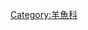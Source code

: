 {{noteTA
|1=zh-hk:粗唇副緋鯉; zh-cn:二带副绯鲤;zh-tw:粗唇海緋鯉;
|2=zh-hk:副緋鯉; zh-cn:副绯鲤;zh-tw:海緋鯉;
}}
{{catmore}}
{{commonscat|Parupeneus}}
{{wikispecies|Parupeneus}}

[[Category:羊魚科|Category:羊魚科]]